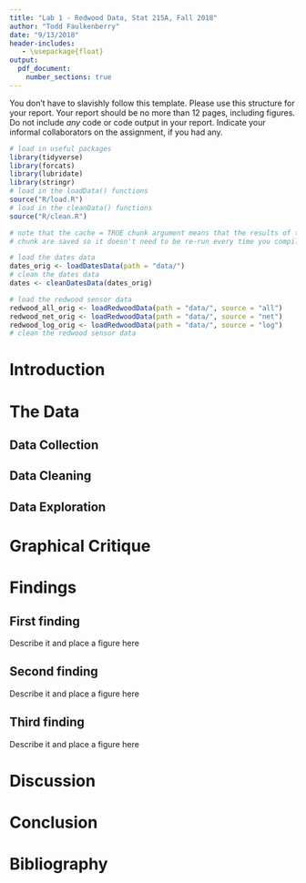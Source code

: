 ```yaml
---
title: "Lab 1 - Redwood Data, Stat 215A, Fall 2018"
author: "Todd Faulkenberry"
date: "9/13/2018"
header-includes:
   - \usepackage{float}
output: 
  pdf_document:
    number_sections: true
---
```



You don't have to slavishly follow this template. Please use this structure for your report. Your report should be no more than 12 pages, including figures. Do not include *any* code or code output in your report. Indicate your informal collaborators on the assignment, if you had any.


```r
# load in useful packages
library(tidyverse)
library(forcats)
library(lubridate)
library(stringr)
# load in the loadData() functions
source("R/load.R")
# load in the cleanData() functions
source("R/clean.R")
```

```r
# note that the cache = TRUE chunk argument means that the results of this 
# chunk are saved so it doesn't need to be re-run every time you compile the pdf

# load the dates data
dates_orig <- loadDatesData(path = "data/")
# clean the dates data
dates <- cleanDatesData(dates_orig)

# load the redwood sensor data
redwood_all_orig <- loadRedwoodData(path = "data/", source = "all")
redwood_net_orig <- loadRedwoodData(path = "data/", source = "net")
redwood_log_orig <- loadRedwoodData(path = "data/", source = "log")
# clean the redwood sensor data

```

# Introduction


# The Data


## Data Collection


## Data Cleaning


## Data Exploration


# Graphical Critique


# Findings


## First finding

Describe it and place a figure here




## Second finding

Describe it and place a figure here


## Third finding

Describe it and place a figure here



# Discussion


# Conclusion


# Bibliography